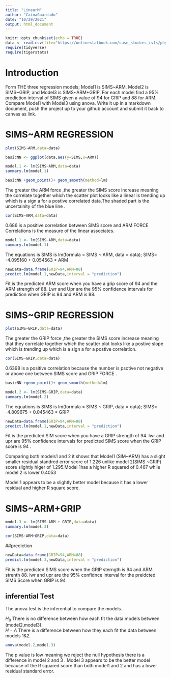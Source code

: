 ```yaml
---
title: "LinearM"
author: "CainaGuardado"
date: "10/29/2021"
output: html_document
---
```


```r
knitr::opts_chunk$set(echo = TRUE)
data <- read.csv(file="https://onlinestatbook.com/case_studies_rvls/physical_strength/data.txt",sep="",header=TRUE)
require(tidyverse)
require(tigerstats)
```

# Introduction

 Form  THE three regression models; Model1 is SIMS~ARM, Model2 is SIMS~GRIP, and Model3 is SIMS~ARM+GRIP. For each model find a 95% prediction interval of SIMS given a value of 94  for GRIP and 88 for ARM. Compare Model1 with Model3 using anova. Write it up in a markdown document, push the project up to your   github account and submit it back to canvas as link. 
 
 
# SIMS~ARM REGRESSION 

```r
plot(SIMS~ARM,data=data)
```

```r
basicNN <- ggplot(data,aes(y=SIMS,x=ARM))
```


```r
model.1 <- lm(SIMS~ARM,data=data)
summary.lm(model.1)
```

```r
basicNN +geom_point()+ geom_smooth(method=lm)
``` 

The greater the ARM force ,the greater the SIMS score increase meaning the correlate together which the scatter plot looks like a  linear  is trending up which is a sign a for a postive correlated data.The shaded part is the uncertainity of the blue line .



```r
cor(SIMS~ARM,data=data)
```

0.686 is a positive correlation between SIMS score and ARM FORCE Correlations is the measure of the linear associates.

```r
model.1 <- lm(SIMS~ARM,data=data)
summary.lm(model.1)
```

The equations is SIMS is lm(formula = SIMS ~ ARM, data = data);
SIMS= -4.095160 + 0.054563  * ARM 

```r
newData=data.frame(GRIP=94,ARM=88)
predict.lm(model.1,newData,interval = "prediction")
```
Fit is the predicted ARM score when you have a grip score of 94 and the ARM strength of 88.
 Lwr and Upr are the 95% confidence intervals for prediction when GRIP is 94 and ARM is 88.
 
 


# SIMS~GRIP REGRESSION  

```r
plot(SIMS~GRIP,data=data)
```

The greater the GRIP force ,the greater the SIMS score increase meaning that they  correlate together which the scatter plot looks like a postive slope  which is trending up which is a sign a for a postive correlation.




```r
cor(SIMS~GRIP,data=data)
```

0.6398 is a positive correlation because the number is psotive not negative or above one  between SIMS score and GRIP FORCE .

```r
basicNN +geom_point()+ geom_smooth(method=lm)
``` 

```r
model.2 <- lm(SIMS~GRIP,data=data)
summary.lm(model.2)
```

The equations is SIMS is lm(formula = SIMS ~ GRIP, data = data);
SIMS= -4.809675 +  0.045463 * GRIP



```r
newData=data.frame(GRIP=94,ARM=88)
predict.lm(model.1,newData,interval = "prediction")
```

Fit is the predicted SIM score when you have a GRIP strength of 94.
lwr and upr are 95% confidence intervals for predicted SIMS score when the GRIP score  is 94 .

Comparing both models1 and 2 it shows that Model1 (SIM~ARM) has a slight smaller residual standred error score of 1.226 unlike model 2(SIMS ~GRIP) score slightly higer of 1.295.Model 1has a higher R squared of 0.467 while model 2 is lower 0.4053
 
 Model 1 appears to be a slightly better model because it has a lower residual and higher R square score.


# SIMS~ARM+GRIP  


```r
model.3 <- lm(SIMS~ARM + GRIP,data=data)
summary.lm(model.3)
``` 

```r
cor(SIMS~ARM+GRIP,data=data)
```

##prediction
```r
newData=data.frame(GRIP=94,ARM=88)
predict.lm(model.3,newData,interval = "prediction")
```

Fit is the predicted SIMS score when the GRIP sterngth is 94 and ARM strenth 88.
lwr and upr are the 95% confidnce interval for the preidcted SIMS Score when GRIP is 94



## inferential Test
The anova test is the inferential to compare the models.  

$H_0$ There is no difference between how each fit the data models between (model2,model3).  
$H-A$ There is a difference between how they each fit the data between models 1&2.  

```r
anova(model.2,model.3)
```

The p value is low meaning  we reject the null hypothesis there is a difference in model 2 and 3 .
Model 3 appears to be the better model because of the R squared score than both model1 and 2  and has a lower residual standard error.
  


  




